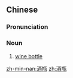 ==Chinese==
{{zh-forms}}

===Pronunciation===
{{zh-pron
|m=jiǔpíng
|c=zau2 ping4
|mn=chiú-pân
|cat=n
}}

===Noun===
{{zh-noun}}

# [[wine bottle]]

[[zh-min-nan:酒瓶]]
[[zh:酒瓶]]